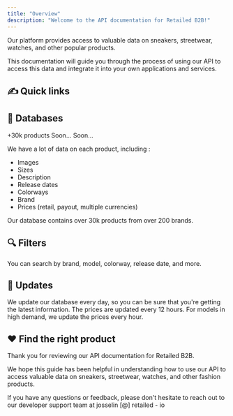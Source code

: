 ```yaml
---
title: "Overview"
description: "Welcome to the API documentation for Retailed B2B!"
---
```


Our platform provides access to valuable data on sneakers, streetwear, watches, and other popular products.

This documentation will guide you through the process of using our API to access this data and integrate it into your own applications and services.

## ✍️ Quick links
<CardGroup cols={3}>
  <Card title="Pricing" icon="money-bill-1-wave" href="/database/pricing" />
  <Card title="Authentification" icon="shield-keyhole" href="/database/authentification" />
  <Card title="Integrations" icon="rectangle-terminal" href="/database/integrations" />
</CardGroup>

## 📙 Databases

<CardGroup cols={3}>
    <Card title="Sneakers" icon="shoe-prints" href="/database/sneakers/search">
        +30k products
    </Card>
    <Card title="Streetwear" icon="shirt" href="/#" disabled>
        Soon...
    </Card>
    <Card title="Watches" icon="watch" href="/#">
        Soon...
    </Card>
</CardGroup>

We have a lot of data on each product, including :
- Images
- Sizes
- Description
- Release dates
- Colorways
- Brand
- Prices (retail, payout, multiple currencies)

<Info>Our database contains over 30k products from over 200 brands.</Info>

## 🔍 Filters

You can search by brand, model, colorway, release date, and more.

## 🔄 Updates

We update our database every day, so you can be sure that you're getting the latest information. The prices are updated every 12 hours. For models in high demand, we update the prices every hour.

## ❤️ Find the right product

Thank you for reviewing our API documentation for Retailed B2B.

We hope this guide has been helpful in understanding how to use our API to access valuable data on sneakers, streetwear, watches, and other fashion products.

If you have any questions or feedback, please don't hesitate to reach out to our developer support team at josselin [@] retailed - io
